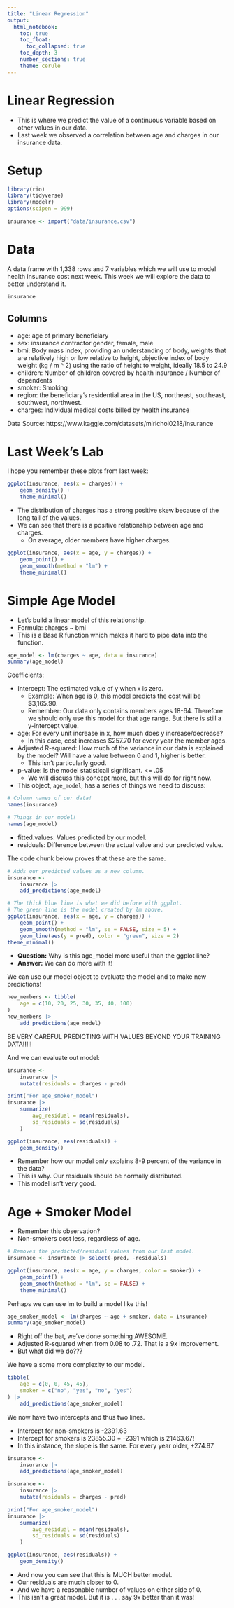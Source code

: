 ```yaml
---
title: "Linear Regression"
output: 
  html_notebook:
    toc: true
    toc_float:
      toc_collapsed: true
    toc_depth: 3
    number_sections: true
    theme: cerule
---
```


# Linear Regression

- This is where we predict the value of a continuous variable based on other values in our data.
- Last week we observed a correlation between age and charges in our insurance data.



# Setup

```r
library(rio)
library(tidyverse)
library(modelr)
options(scipen = 999)

insurance <- import("data/insurance.csv")
```



# Data

A data frame with 1,338 rows and 7 variables which we will use to model health insurance cost next week. This week we will explore the data to better understand it.
```r
insurance
```

## Columns

- age: age of primary beneficiary
- sex: insurance contractor gender, female, male
- bmi: Body mass index, providing an understanding of body, weights that are relatively high or low relative to height,
objective index of body weight (kg / m ^ 2) using the ratio of height to weight, ideally 18.5 to 24.9
- children: Number of children covered by health insurance / Number of dependents
- smoker: Smoking
- region: the beneficiary's residential area in the US, northeast, southeast, southwest, northwest.
- charges: Individual medical costs billed by health insurance

Data Source: https://www.kaggle.com/datasets/mirichoi0218/insurance



# Last Week's Lab

I hope you remember these plots from last week:

```r
ggplot(insurance, aes(x = charges)) +
    geom_density() +
    theme_minimal()
```

- The distribution of charges has a strong positive skew because of the long tail of the values.
- We can see that there is a positive relationship between age and charges.
  - On average, older members have higher charges.

```r
ggplot(insurance, aes(x = age, y = charges)) +
    geom_point() +
    geom_smooth(method = "lm") +
    theme_minimal()
```



# Simple Age Model

- Let's build a linear model of this relationship.
- Formula: charges ~ bmi
- This is a Base R function which makes it hard to pipe data into the function.

```r
age_model <- lm(charges ~ age, data = insurance)
summary(age_model)
```

Coefficients:

- Intercept: The estimated value of y when x is zero.
  - Example: When age is 0, this model predicts the cost will be $3,165.90.
  - Remember: Our data only contains members ages 18-64. Therefore we should only use this model for that age range. But there is still a y-intercept value.
- age: For every unit increase in x, how much does y increase/decrease?
  - In this case, cost increases $257.70 for every year the member ages.
- Adjusted R-squared: How much of the variance in our data is explained by the model? Will have a value between 0 and 1, higher is better.
  - This isn't particularly good.
- p-value: Is the model statisticall significant. <= .05
  - We will discuss this concept more, but this will do for right now.
- This object, `age_model`, has a series of things we need to discuss:

```r
# Column names of our data!
names(insurance)

# Things in our model!
names(age_model)
```

- fitted.values: Values predicted by our model.
- residuals: Difference between the actual value and our predicted value.

The code chunk below proves that these are the same.

```r
# Adds our predicted values as a new column.
insurance <-
    insurance |>
    add_predictions(age_model)

# The thick blue line is what we did before with ggplot.
# The green line is the model created by lm above.
ggplot(insurance, aes(x = age, y = charges)) +
    geom_point() +
    geom_smooth(method = "lm", se = FALSE, size = 5) +
    geom_line(aes(y = pred), color = "green", size = 2)
theme_minimal()
```

- **Question:** Why is this age_model more useful than the ggplot line?
- **Answer:** We can do more with it!

We can use our model object to evaluate the model and to make new predictions!

```r
new_members <- tibble(
    age = c(10, 20, 25, 30, 35, 40, 100)
)
new_members |>
    add_predictions(age_model)
```

BE VERY CAREFUL PREDICTING WITH VALUES BEYOND YOUR TRAINING DATA!!!!!

And we can evaluate out model:
```r
insurance <-
    insurance |>
    mutate(residuals = charges - pred)

print("For age_smoker_model")
insurance |>
    summarize(
        avg_residual = mean(residuals),
        sd_residuals = sd(residuals)
    )

ggplot(insurance, aes(residuals)) +
    geom_density()
```

- Remember how our model only explains 8-9 percent of the variance in the data?
- This is why. Our residuals should be normally distributed.
- This model isn't very good.



# Age + Smoker Model

- Remember this observation?
- Non-smokers cost less, regardless of age.

```r
# Removes the predicted/residual values from our last model.
insurnace <- insurance |> select(-pred, -residuals)

ggplot(insurance, aes(x = age, y = charges, color = smoker)) +
    geom_point() +
    geom_smooth(method = "lm", se = FALSE) +
    theme_minimal()
```

Perhaps we can use lm to build a model like this!

```r
age_smoker_model <- lm(charges ~ age + smoker, data = insurance)
summary(age_smoker_model)
```

- Right off the bat, we've done something AWESOME.
- Adjusted R-squared when from 0.08 to .72. That is a 9x improvement.
- But what did we do???

We have a some more complexity to our model.

```r
tibble(
    age = c(0, 0, 45, 45),
    smoker = c("no", "yes", "no", "yes")
) |>
    add_predictions(age_smoker_model)
```

We now have two intercepts and thus two lines.

- Intercept for non-smokers is -2391.63
- Intercept for smokers is 23855.30 + -2391 which is 21463.67!
- In this instance, the slope is the same. For every year older, +274.87

```r
insurance <-
    insurance |>
    add_predictions(age_smoker_model)

insurance <-
    insurance |>
    mutate(residuals = charges - pred)

print("For age_smoker_model")
insurance |>
    summarize(
        avg_residual = mean(residuals),
        sd_residuals = sd(residuals)
    )

ggplot(insurance, aes(residuals)) +
    geom_density()
```

- And now you can see that this is MUCH better model.
- Our residuals are much closer to 0.
- And we have a reasonable number of values on either side of 0.
- This isn't a great model. But it is . . . say 9x better than it was!